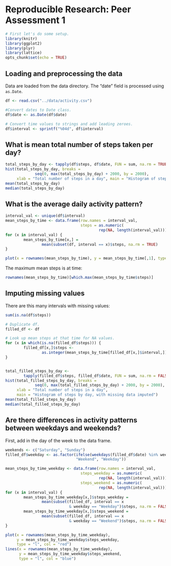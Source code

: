 # Reproducible Research: Peer Assessment 1

```r
# First let's do some setup.
library(knitr)
library(ggplot2)
library(plyr)
library(lattice)
opts_chunk$set(echo = TRUE)
```

## Loading and preprocessing the data

Data are loaded from the data directory. The "date" field is processed using `as.Date`.

```r
df <- read.csv("../data/activity.csv")

#Convert dates to Date class.
df$date <- as.Date(df$date)

# Convert time values to strings and add leading zeroes.
df$interval <- sprintf("%04d", df$interval)
```


## What is mean total number of steps taken per day?

```r
total_steps_by_day <- tapply(df$steps, df$date, FUN = sum, na.rm = TRUE)
hist(total_steps_by_day, breaks = 
             seq(0, max(total_steps_by_day) + 2000, by = 2000), 
     xlab = "Total number of steps in a day", main = "Histogram of steps by day")
mean(total_steps_by_day)
median(total_steps_by_day)
```

## What is the average daily activity pattern?

```r
interval_val <- unique(df$interval)
mean_steps_by_time <- data.frame(row.names = interval_val, 
                                 steps = as.numeric(
                                         rep(NA, length(interval_val))))
for (x in interval_val) {
        mean_steps_by_time[x,] = 
                mean(subset(df, interval == x)$steps, na.rm = TRUE)
}

plot(x = rownames(mean_steps_by_time), y = mean_steps_by_time[,1], type = "l")
```

The maximum mean steps is at time:

```r
rownames(mean_steps_by_time)[which.max(mean_steps_by_time$steps)]
```

## Imputing missing values

There are this many intervals with missing values:

```r
sum(is.na(df$steps))
```

```r
# Duplicate df.
filled_df <- df

# Look up mean steps at that time for NA values.
for (x in which(is.na(filled_df$steps))) {
        filled_df[x,]$steps <- 
                as.integer(mean_steps_by_time[filled_df[x,]$interval,])
}


total_filled_steps_by_day <- 
        tapply(filled_df$steps, filled_df$date, FUN = sum, na.rm = FALSE)
hist(total_filled_steps_by_day, breaks = 
             seq(0, max(total_filled_steps_by_day) + 2000, by = 2000), 
     xlab = "Total number of steps in a day", 
     main = "Histogram of steps by day, with missing data imputed")
mean(total_filled_steps_by_day)
median(total_filled_steps_by_day)

```



## Are there differences in activity patterns between weekdays and weekends?

First, add in the day of the week to the data frame.
```r
weekends <- c("Saturday", "Sunday")
filled_df$weekday <- as.factor(ifelse(weekdays(filled_df$date) %in% weekends, 
                               "Weekend", "Weekday"))
```


```r
mean_steps_by_time_weekday <- data.frame(row.names = interval_val, 
                                 steps_weekday = as.numeric(
                                         rep(NA, length(interval_val))),
                                 steps_weekend = as.numeric(
                                         rep(NA, length(interval_val))))
for (x in interval_val) {
        mean_steps_by_time_weekday[x,]$steps_weekday = 
                mean(subset(filled_df, interval == x 
                            & weekday == "Weekday")$steps, na.rm = FALSE)
        mean_steps_by_time_weekday[x,]$steps_weekend = 
                mean(subset(filled_df, interval == x 
                            & weekday == "Weekend")$steps, na.rm = FALSE)       
}

plot(x = rownames(mean_steps_by_time_weekday), 
     y = mean_steps_by_time_weekday$steps_weekday, 
     type = "l", col = "red")
lines(x = rownames(mean_steps_by_time_weekday), 
      y = mean_steps_by_time_weekday$steps_weekend, 
      type = "l", col = "blue")
```
